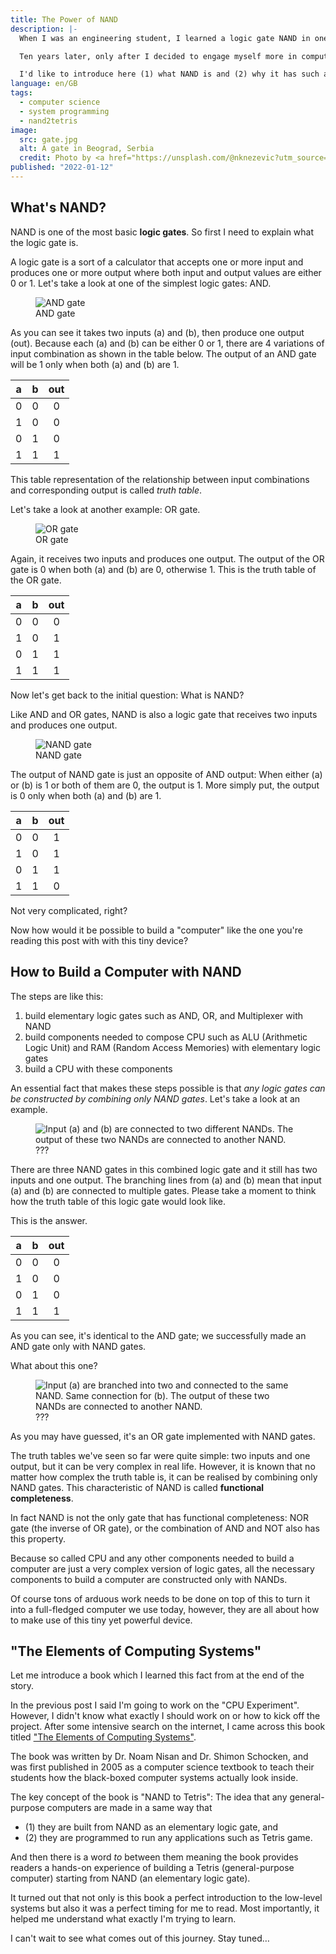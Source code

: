 ```yaml
---
title: The Power of NAND
description: |-
  When I was an engineering student, I learned a logic gate NAND in one of the electronics classes. At that time I didn't fully understand why NAND is so important.

  Ten years later, only after I decided to engage myself more in computer science, I finally understood why it's so: We can build very complex computing systems only with NAND on contrary to its super simple look.

  I'd like to introduce here (1) what NAND is and (2) why it has such a powerful capability.
language: en/GB
tags:
  - computer science
  - system programming
  - nand2tetris
image:
  src: gate.jpg
  alt: A gate in Beograd, Serbia
  credit: Photo by <a href="https://unsplash.com/@nknezevic?utm_source=unsplash&utm_medium=referral&utm_content=creditCopyText">Nikola Knezevic</a> on <a href="https://unsplash.com/s/photos/gate?utm_source=unsplash&utm_medium=referral&utm_content=creditCopyText">Unsplash</a>
published: "2022-01-12"
---
```


## What's NAND?

NAND is one of the most basic **logic gates**. So first I need to explain what the logic gate is.

A logic gate is a sort of a calculator that accepts one or more input and produces one or more output where both input and output values are either 0 or 1. Let's take a look at one of the simplest logic gates: AND.


<figure className="my-4 mx-auto flex flex-col items-center gap-2">
  <img src={andImgSrc} alt="AND gate" />
  <figcaption className="text-sm text-slate-500">AND gate</figcaption>
</figure>

As you can see it takes two inputs (a) and (b), then produce one output (out). Because each (a) and (b) can be either 0 or 1, there are 4 variations of input combination as shown in the table below. The output of an AND gate will be 1 only when both (a) and (b) are 1.

|  a  |  b  | out |
| :-: | :-: | :-: |
|  0  |  0  |  0  |
|  1  |  0  |  0  |
|  0  |  1  |  0  |
|  1  |  1  |  1  |

<aside>
  This table representation of the relationship between input combinations and
  corresponding output is called <i>truth table</i>.
</aside>

Let's take a look at another example: OR gate.


<figure className="my-4 mx-auto flex flex-col items-center gap-2">
  <img src={orImgSrc} alt="OR gate" />
  <figcaption className="text-sm text-slate-500">OR gate</figcaption>
</figure>

Again, it receives two inputs and produces one output. The output of the OR gate is 0 when both (a) and (b) are 0, otherwise 1. This is the truth table of the OR gate.

|  a  |  b  | out |
| :-: | :-: | :-: |
|  0  |  0  |  0  |
|  1  |  0  |  1  |
|  0  |  1  |  1  |
|  1  |  1  |  1  |

Now let's get back to the initial question: What is NAND?

Like AND and OR gates, NAND is also a logic gate that receives two inputs and produces one output.


<figure className="my-4 mx-auto flex flex-col items-center gap-2">
  <img src={nandImgSrc} alt="NAND gate" />
  <figcaption className="text-sm text-slate-500">NAND gate</figcaption>
</figure>

The output of NAND gate is just an opposite of AND output: When either (a) or (b) is 1 or both of them are 0, the output is 1. More simply put, the output is 0 only when both (a) and (b) are 1.

|  a  |  b  | out |
| :-: | :-: | :-: |
|  0  |  0  |  1  |
|  1  |  0  |  1  |
|  0  |  1  |  1  |
|  1  |  1  |  0  |

Not very complicated, right?

Now how would it be possible to build a "computer" like the one you're reading this post with with this tiny device?

## How to Build a Computer with NAND

The steps are like this:

1. build elementary logic gates such as AND, OR, and Multiplexer with NAND
1. build components needed to compose CPU such as ALU (Arithmetic Logic Unit) and RAM (Random Access Memories) with elementary logic gates
1. build a CPU with these components

An essential fact that makes these steps possible is that _any logic gates can be constructed by combining only NAND gates_. Let's take a look at an example.


<figure className="mx-auto flex flex-col items-center gap-1">
  <img
    src={andWithNandImgSrc}
    alt="Input (a) and (b) are connected to two different NANDs. The output of these two NANDs are connected to another NAND."
  />
  <figcaption className="text-sm text-slate-500">???</figcaption>
</figure>

There are three NAND gates in this combined logic gate and it still has two inputs and one output. The branching lines from (a) and (b) mean that input (a) and (b) are connected to multiple gates. Please take a moment to think how the truth table of this logic gate would look like.

This is the answer.

|  a  |  b  | out |
| :-: | :-: | :-: |
|  0  |  0  |  0  |
|  1  |  0  |  0  |
|  0  |  1  |  0  |
|  1  |  1  |  1  |

As you can see, it's identical to the AND gate; we successfully made an AND gate only with NAND gates.

What about this one?


<figure className="mx-auto flex flex-col items-center gap-1">
  <img
    src={orWithNandImgSrc}
    alt="Input (a) are branched into two and connected to the same NAND. Same connection for (b). The output of these two NANDs are connected to another NAND."
  />
  <figcaption className="text-sm text-slate-500">???</figcaption>
</figure>

As you may have guessed, it's an OR gate implemented with NAND gates.

The truth tables we've seen so far were quite simple: two inputs and one output, but it can be very complex in real life. However, it is known that no matter how complex the truth table is, it can be realised by combining only NAND gates. This characteristic of NAND is called **functional completeness**.

<aside>
  In fact NAND is not the only gate that has functional completeness: NOR gate
  (the inverse of OR gate), or the combination of AND and NOT also has this
  property.
</aside>

Because so called CPU and any other components needed to build a computer are just a very complex version of logic gates, all the necessary components to build a computer are constructed only with NANDs.

Of course tons of arduous work needs to be done on top of this to turn it into a full-fledged computer we use today, however, they are all about how to make use of this tiny yet powerful device.

## "The Elements of Computing Systems"

Let me introduce a book which I learned this fact from at the end of the story.

In the previous post I said I'm going to work on the "CPU Experiment". However, I didn't know what exactly I should work on or how to kick off the project. After some intensive search on the internet, I came across this book titled ["The Elements of Computing Systems"](https://www.amazon.co.uk/Elements-Computing-Systems-second-Principles/dp/0262539802/).

The book was written by Dr. Noam Nisan and Dr. Shimon Schocken, and was first published in 2005 as a computer science textbook to teach their students how the black-boxed computer systems actually look inside.

The key concept of the book is "NAND to Tetris": The idea that any general-purpose computers are made in a same way that

- (1) they are built from NAND as an elementary logic gate, and
- (2) they are programmed to run any applications such as Tetris game.

And then there is a word _to_ between them meaning the book provides readers a hands-on experience of building a Tetris (general-purpose computer) starting from NAND (an elementary logic gate).

It turned out that not only is this book a perfect introduction to the low-level systems but also it was a perfect timing for me to read. Most importantly, it helped me understand what exactly I'm trying to learn.

I can't wait to see what comes out of this journey. Stay tuned…
